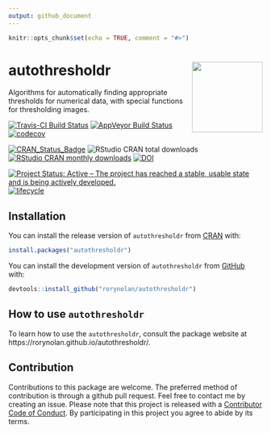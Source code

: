 ```yaml
---
output: github_document
---
```


```r
knitr::opts_chunk$set(echo = TRUE, comment = "#>")
```

# autothresholdr <img src="man/figures/logo.png" align="right" height=140/> 

Algorithms for automatically finding appropriate thresholds for numerical data, with special functions for thresholding images.

[![Travis-CI Build Status](https://travis-ci.org/rorynolan/autothresholdr.svg?branch=master)](https://travis-ci.org/rorynolan/autothresholdr)
[![AppVeyor Build Status](https://ci.appveyor.com/api/projects/status/github/rorynolan/autothresholdr?branch=master&svg=true)](https://ci.appveyor.com/project/rorynolan/autothresholdr)
[![codecov](https://codecov.io/gh/rorynolan/autothresholdr/branch/master/graph/badge.svg)](https://codecov.io/gh/rorynolan/autothresholdr)

[![CRAN_Status_Badge](http://www.r-pkg.org/badges/version/autothresholdr)](https://cran.r-project.org/package=autothresholdr)
![RStudio CRAN total downloads](http://cranlogs.r-pkg.org/badges/grand-total/autothresholdr)
[![RStudio CRAN monthly downloads](http://cranlogs.r-pkg.org/badges/autothresholdr)](https://cran.r-project.org/package=autothresholdr)
[![DOI](https://zenodo.org/badge/72632397.svg)](https://zenodo.org/badge/latestdoi/72632397)

[![Project Status: Active – The project has reached a stable, usable state and is being actively developed.](http://www.repostatus.org/badges/latest/active.svg)](https://www.repostatus.org/)
[![lifecycle](https://img.shields.io/badge/lifecycle-stable-brightgreen.svg)](https://lifecycle.r-lib.org/articles/stages.html)



## Installation

You can install the release version of `autothresholdr` from [CRAN](https://CRAN.R-project.org) with:

```r
install.packages("autothresholdr")
```

You can install the development version of `autothresholdr` from [GitHub](https://github.com/rorynolan/autothresholdr/) with:

```r
devtools::install_github("rorynolan/autothresholdr")
```


## How to use `autothresholdr`

To learn how to use the `autothresholdr`, consult the package website at https://rorynolan.github.io/autothresholdr/. 


## Contribution

Contributions to this package are welcome. The preferred method of contribution is through a github pull request. Feel free to contact me by creating an issue. Please note that this project is released with a [Contributor Code of Conduct](CONDUCT.md). By participating in this project you agree to abide by its terms.
